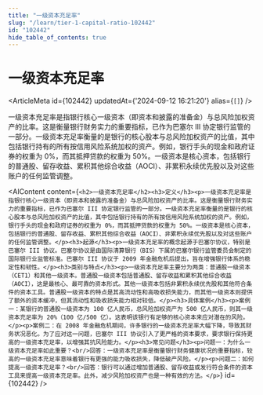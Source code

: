 ```yaml
---
title: "一级资本充足率"
slug: "/learn/tier-1-capital-ratio-102442"
id: "102442"
hide_table_of_contents: true
---
```



# 一级资本充足率

<ArticleMeta id={102442} updatedAt={'2024-09-12 16:21:20'} alias={`[]`} />
<div className='border-solid border-b border-t-0 my-4 border-[var(--ifm-color-gray-300)]' />

一级资本充足率是指银行核心一级资本（即资本和披露的准备金）与总风险加权资产的比率。这是衡量银行财务实力的重要指标，已作为巴塞尔 III 协定银行监管的一部分。一级资本充足率衡量的是银行的核心股本与总风险加权资产的比值，其中包括银行持有的所有按信用风险系统加权的资产。例如，银行手头的现金和政府证券的权重为 0%，而其抵押贷款的权重为 50%。一级资本是核心资本，包括银行的普通股、留存收益、累积其他综合收益（AOCI）、非累积永续优先股以及对这些账户的任何监管调整。

<AIContent content={`<h2>一级资本充足率</h2><h3>定义</h3><p>一级资本充足率是指银行核心一级资本（即资本和披露的准备金）与总风险加权资产的比率。这是衡量银行财务实力的重要指标，已作为巴塞尔 III 协定银行监管的一部分。一级资本充足率衡量的是银行的核心股本与总风险加权资产的比值，其中包括银行持有的所有按信用风险系统加权的资产。例如，银行手头的现金和政府证券的权重为 0%，而其抵押贷款的权重为 50%。一级资本是核心资本，包括银行的普通股、留存收益、累积其他综合收益（AOCI）、非累积永续优先股以及对这些账户的任何监管调整。</p><h3>起源</h3><p>一级资本充足率的概念起源于巴塞尔协议，特别是巴塞尔 III 协议。巴塞尔协议是由国际清算银行（BIS）下属的巴塞尔银行监管委员会制定的国际银行业监管标准。巴塞尔 III 协议于 2009 年金融危机后提出，旨在增强银行体系的稳定性和韧性。</p><h3>类别与特点</h3><p>一级资本充足率主要分为两类：普通股一级资本（CET1）和其他一级资本。普通股一级资本包括普通股、留存收益和累积其他综合收益（AOCI），这是最核心、最可靠的资本形式。其他一级资本包括非累积永续优先股和其他符合条件的资本工具。普通股一级资本的特点是其高流动性和高吸收损失能力，而其他一级资本则提供了额外的资本缓冲，但其流动性和吸收损失能力相对较低。</p><h3>具体案例</h3><p>案例一：某银行的普通股一级资本为 100 亿人民币，总风险加权资产为 500 亿人民币，则其一级资本充足率为 20%（100 亿/500 亿）。这表明该银行有足够的核心资本来应对潜在的风险。</p><p>案例二：在 2008 年金融危机期间，许多银行的一级资本充足率大幅下降，导致其财务状况恶化。为了应对这一问题，巴塞尔 III 协议引入了更严格的资本要求，要求银行保持更高的一级资本充足率，以增强其抗风险能力。</p><h3>常见问题</h3><p>问题一：为什么一级资本充足率如此重要？<br/>回答：一级资本充足率是衡量银行财务健康状况的重要指标，较高的一级资本充足率意味着银行有更强的能力吸收损失，降低破产风险。</p><p>问题二：如何提高一级资本充足率？<br/>回答：银行可以通过增加普通股、留存收益或发行符合条件的资本工具来提高一级资本充足率。此外，减少风险加权资产也是一种有效的方法。</p>`} id={102442} />
